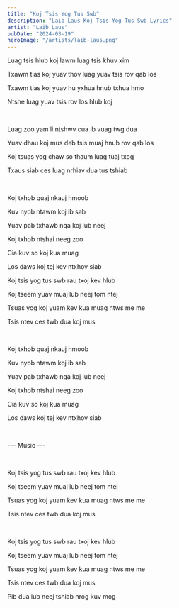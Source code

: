 ```yaml
---
title: "Koj Tsis Yog Tus Swb"
description: "Laib Laus Koj Tsis Yog Tus Swb Lyrics"
artist: "Laib Laus"
pubDate: "2024-03-19"
heroImage: "/artists/laib-laus.png"
---
```


Luag tsis hlub koj lawm luag tsis khuv xim

Txawm tias koj yuav thov luag yuav tsis rov qab los

Txawm tias koj yuav hu yxhua hnub txhua hmo

Ntshe luag yuav tsis rov los hlub koj

<br />

Luag zoo yam li ntshwv cua ib vuag twg dua

Yuav dhau koj mus deb tsis muaj hnub rov qab los

Koj tsuas yog chaw so thaum luag tuaj txog

Txaus siab ces luag nrhiav dua tus tshiab

<br />

Koj txhob quaj nkauj hmoob

Kuv nyob ntawm koj ib sab

Yuav pab txhawb nqa koj lub neej

Koj txhob ntshai neeg zoo

Cia kuv so koj kua muag

Los daws koj tej kev ntxhov siab

Koj tsis yog tus swb rau txoj kev hlub

Koj tseem yuav muaj lub neej tom ntej

Tsuas yog koj yuam kev kua muag ntws me me

Tsis ntev ces twb dua koj mus

<br />

Koj txhob quaj nkauj hmoob

Kuv nyob ntawm koj ib sab

Yuav pab txhawb nqa koj lub neej

Koj txhob ntshai neeg zoo

Cia kuv so koj kua muag

Los daws koj tej kev ntxhov siab

<br />

--- Music ---

<br />

Koj tsis yog tus swb rau txoj kev hlub

Koj tseem yuav muaj lub neej tom ntej

Tsuas yog koj yuam kev kua muag ntws me me

Tsis ntev ces twb dua koj mus

<br />

Koj tsis yog tus swb rau txoj kev hlub

Koj tseem yuav muaj lub neej tom ntej

Tsuas yog koj yuam kev kua muag ntws me me

Tsis ntev ces twb dua koj mus

Pib dua lub neej tshiab nrog kuv mog
